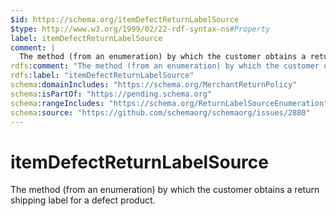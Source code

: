 ```yaml
---
$id: https://schema.org/itemDefectReturnLabelSource
$type: http://www.w3.org/1999/02/22-rdf-syntax-ns#Property
label: itemDefectReturnLabelSource
comment: |
  The method (from an enumeration) by which the customer obtains a return shipping label for a defect product.
rdfs:comment: "The method (from an enumeration) by which the customer obtains a return shipping label for a defect product."
rdfs:label: "itemDefectReturnLabelSource"
schema:domainIncludes: "https://schema.org/MerchantReturnPolicy"
schema:isPartOf: "https://pending.schema.org"
schema:rangeIncludes: "https://schema.org/ReturnLabelSourceEnumeration"
schema:source: "https://github.com/schemaorg/schemaorg/issues/2880"
---
```


# itemDefectReturnLabelSource

The method (from an enumeration) by which the customer obtains a return shipping label for a defect product.

